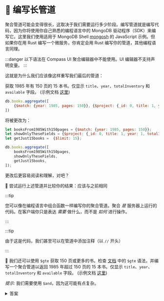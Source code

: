 # 👐 编写长管道

聚合管道可能会变得很长，这取决于我们需要运行多少阶段。编写管道就是编写代码，因为你将使用你自己熟悉的编程语言中的 MongoDB 驱动程序（SDK）来编写它。这里我们使用适用于 MongoDB Shell [mongosh](https://www.mongodb.com/docs/mongodb-shell/) 的 JavaScript 示例。但如果你在用 Rust 编写一个微服务，你肯定会用 Rust 编写你的管道，其他编程语言同理。

:::danger
以下语法在 Compass UI 聚合编辑器中不能使用。UI 编辑器不支持声明变量。
:::

这就是为什么我们应该像这样重写我们最后的管道：

获取 1985 年有 150 页的 15 本书。仅显示 `title`、`year`、`totalInventory` 和 `available` 字段。 (示例文档 [这里](/docs/simple-queries/project))

```js
db.books.aggregate([
    {$match: {year: 1985, pages: 150}}, {$project: {_id: 0, title: 1, year: 1, totalInventory: 1, available: 1}}, {$limit: 15}
])
```
将被更改为：

```js
let booksFrom1985With150pages = {$match: {year: 1985, pages: 150}};
let showOnlyTheseFields = {$project: {_id: 0, title: 1, year: 1, totalInventory: 1, available: 1}};
let getJust15books =  {$limit: 15};

db.books.aggregate([
    booksFrom1985With150pages,
    showOnlyTheseFields,
    getJust15books,
]);
```

更改后更容易阅读和理解，对吧？

👐 尝试运行上述管道并比较你的结果：应该与之前相同

:::tip

您可以像在编程语言中组合函数一样编写你的聚合管道。聚合 _是_ 服务器上运行的代码。在客户端你只是表达 _需要_ 做什么，而不是 _如何_ 进行操作。

:::

:::tip

由于这是代码，我们甚至可以在管道中添加注释（以 `//` 开头）

:::

👐 我们还可以使用 `$gte` 获取 150 页或更多的书。检查 [文档](https://www.mongodb.com/docs/manual/reference/operator/query/gte/) 中的 `$gte` 语法，并编写一个聚合管道以返回 1985 年超过 150 页的 15 本书。仅显示 `title`、`year`、`totalInventory` 和 `available` 字段。 (示例文档 [这里](/docs/simple-queries/project))

_提示:_ 我们需要使用 `$and`，因为这可能有点复杂。

<details>
<summary>答案</summary>
<div>

```js
let moreThan150pages =  {pages: {$gte: 150}}
let booksFrom1985WithMoreThan150pages = {$match: {$and: [{year: 1985}, moreThan150pages]}};
let showOnlyTheseFields = {$project: {_id: 0, title: 1, year: 1, totalInventory: 1, available: 1}};
let getJust15books =  {$limit: 15};

db.books.aggregate([
    booksFrom1985WithMoreThan150pages,
    showOnlyTheseFields,
    getJust15books,
]);
```

</div>
</details>